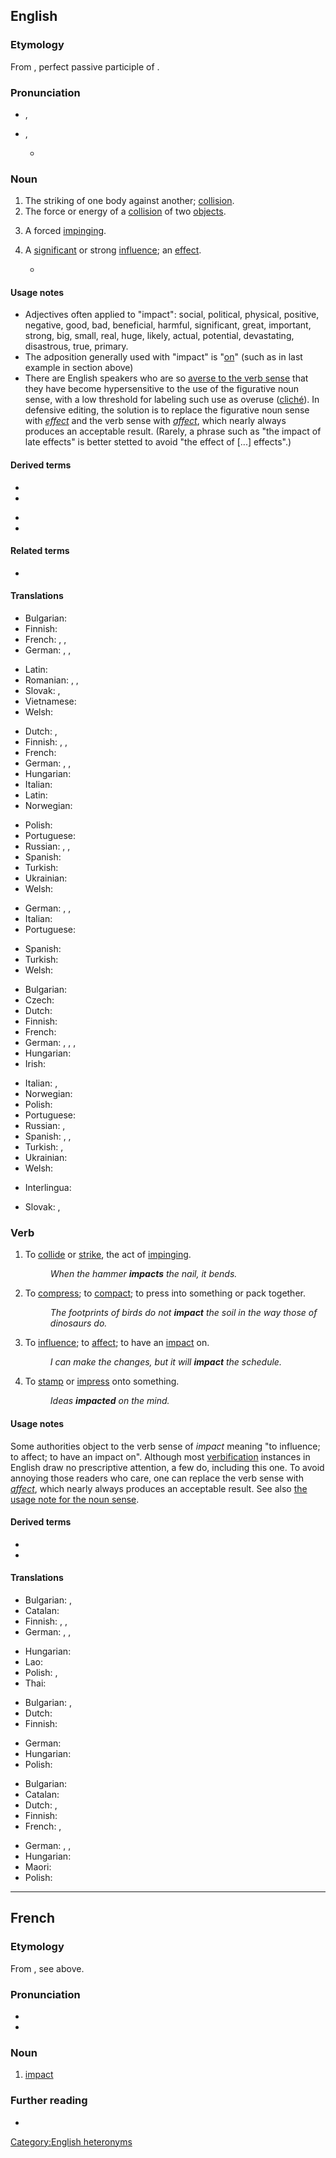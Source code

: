 ==English==

===Etymology===
{{PIE root|en|peh₂ǵ}}
From {{etyl|la|en}} {{m|la|impāctus}}, perfect passive participle of {{m|la|impingō||dash against, impinge}}.

===Pronunciation===
* {{sense|noun}} {{enPR|imʹpăkt}}, {{IPA|/ˈɪmpækt/|lang=en}}
* {{sense|verb}} {{enPR|im-păktʹ}}, {{IPA|/ɪmˈpækt/|lang=en}}
** {{rhymes|ækt|lang=en}}

===Noun===
{{en-noun|~}}

# The striking of one body against another; [[collision]].
# The force or energy of a [[collision]] of two [[object]]s.
#: {{ux|en|The hatchet cut the wood on '''impact'''.}}
# {{lb|en|chiefly|medicine}} A forced [[impinge|impinging]].
#: {{ux|en|His spine had an impingement; L4 and L5 made '''impact''', which caused numbness in his leg.}}
# A [[significant]] or strong [[influence]]; an [[effect]].
#: {{ux|en|His friend's opinion had an '''impact''' on his decision.}}
#: {{ux|en|Our choice of concrete will have a tremendous '''impact''' on the building's mechanical performance.}}
#* {{quote-book|en|title=Unnaturally Delicious|author=Jayson Lusk|year=2016|ISBN=9781250074300|page=111
|passage=One way to reduce the environmental '''impact''' of meat eating is to make livestock more productive.}}

====Usage notes====
* Adjectives often applied to "impact": <!-- by area of impact -->social, political, physical, <!-- goodness, size, likelihood, etc. --> positive, negative, good, bad, beneficial, harmful, significant, great, important, strong, big, small, real, huge, likely, actual, potential, devastating, disastrous, true, primary.
* The adposition generally used with "impact" is "[[on]]" (such as in last example in section above)
* There are English speakers who are so [[#Usage_notes_2|averse to the verb sense]] that they have become hypersensitive to the use of the figurative noun sense, with a low threshold for labeling such use as overuse ([[cliché]]). In defensive editing, the solution is to replace the figurative noun sense with ''[[effect]]'' and the verb sense with ''[[affect]]'', which nearly always produces an acceptable result. (Rarely, a phrase such as "the impact of late effects" is better stetted to avoid "the effect of [...] effects".)

====Derived terms====
{{rel-top3|Terms derived from ''impact'' (noun)}}
* {{l|en|impactful}}
* {{l|en|impactive}}
{{rel-mid3}}
* {{l|en|impact statement}}
* {{l|en|Western impact}}
{{rel-bottom}}

====Related terms====
* {{l|en|impinge}}

====Translations====
{{trans-top|a collision}}
* Bulgarian: {{t+|bg|сблъскване|n}}
* Finnish: {{t+|fi|törmäys}}
* French: {{t+|fr|impact|m}}, {{t+|fr|choc|m}}, {{t+|fr|collision|f}}
* German: {{t+|de|Aufprall|m}}, {{t+|de|Einschlag|m}}, {{t+|de|Aufschlag|m}}
{{trans-mid}}
* Latin: {{t|la|impulsus|m}}
* Romanian: {{t+|ro|șoc|n}}, {{t+|ro|impact|n}}, {{t+|ro|coliziune|f}}
* Slovak: {{t|sk|náraz|m}}, {{t|sk|dopad|m}}
* Vietnamese: {{t+|vi|va chạm}}
* Welsh: {{t|cy|gwrthdrawiad|m}}
{{trans-bottom}}

{{trans-top|the force or energy of a collision of two objects}}
* Dutch: {{t+|nl|inslag}}, {{t+|nl|botsing|f}}
* Finnish: {{t|fi|iskuvaikutus}}, {{t+|fi|törmäys}}, {{t+|fi|isku}}
* French: {{t+|fr|impact|m}}
* German: {{t+|de|Einschlag|m}}, {{t+|de|Aufprall|m}}, {{t+|de|Aufschlag|m}}
* Hungarian: {{t+|hu|behatás}}
* Italian: {{t+|it|impatto|m}}
* Latin: {{t|la|ictus}}
* Norwegian: {{t|no|treffvirkning|c}}
{{trans-mid}}
* Polish: {{t+|pl|uderzenie|n}}
* Portuguese: {{t+|pt|impacto|m}}
* Russian: {{t+|ru|уда́р|m}}, {{t+|ru|толчо́к|m}}, {{t+|ru|сотрясе́ние|n}}
* Spanish: {{t+|es|impacto|m}}
* Turkish: {{t+|tr|çarpma}}
* Ukrainian: {{t+|uk|удар}}
* Welsh: {{t+|cy|gwrthdaro}}
{{trans-bottom}}

{{trans-top|a forced impinging}}
* German: {{t+|de|Belastung|f}}, {{t+|de|Stoß|m}}, {{t+|de|Druck|m}}
* Italian: {{t+|it|impatto|m}}
* Portuguese: {{t+|pt|impacto|m}}
{{trans-mid}}
* Spanish: {{t+|es|impacto|m}}
* Turkish: {{t+|tr|vuruş}}
* Welsh: {{t|cy|cywasgiad |m}}
{{trans-bottom}}

{{trans-top|a significant or strong influence}}
* Bulgarian: {{t+|bg|въздействие|n}}
* Czech: {{t+|cs|dopad|m}}
* Dutch: {{t+|nl|schokeffect|n}}
* Finnish: {{t+|fi|vaikutus}}
* French: {{t+|fr|impact}}
* German: {{t+|de|Auswirkung|f}}, {{t+|de|Einwirkung|f}}, {{t+|de|Einfluss|m}}, {{t+|de|Beeinflussung|f}}
* Hungarian: {{t+|hu|befolyás}}
* Irish: {{t|ga|tionchar|m}}
{{trans-mid}}
* Italian: {{t+|it|impatto|m}}, {{t+|it|effetto|m}}
* Norwegian: {{t|no|virkning|c}}
* Polish: {{t+|pl|wpływ|m}}
* Portuguese: {{t+|pt|impacto|m}}
* Russian: {{t+|ru|возде́йствие|n}}, {{t+|ru|влия́ние|n}}
* Spanish: {{t+|es|impacto|m}}, {{t+|es|efecto|m}}, {{t+|es|consecuencia|f}}
* Turkish: {{t+|tr|etki}}, {{t+|tr|tesir}}
* Ukrainian: {{t|uk|вплив}}
* Welsh: {{t|cy|dylanwad|m}}
{{trans-bottom}}

{{checktrans-top}}
* Interlingua: {{t-check|ia|impacto}}
{{trans-mid}}
* Slovak: {{t-check|sk|náraz|m}}, {{t-check|sk|dôsledok|m}}
{{trans-bottom}}

===Verb===
{{en-verb}}

# {{lb|en|transitive}} To [[collide]] or [[strike]], the act of [[impinging]].
#: ''When the hammer '''impacts''' the nail, it bends.''
# {{lb|en|transitive}} To [[compress]]; to [[compact]]; to press into something or pack together.
#: ''The footprints of birds do not '''impact''' the soil in the way those of dinosaurs do.''
# {{lb|en|transitive|proscribed}} To [[influence]]; to [[affect]]; to have an [[impact#Noun|impact]] on.
#: ''I can make the changes, but it will '''impact''' the schedule.''
# {{lb|en|transitive|rare}} To [[stamp]] or [[impress]] onto something.
#: ''Ideas '''impacted''' on the mind.''

====Usage notes====
Some authorities object to the verb sense of ''impact'' meaning "to influence; to affect; to have an impact on". Although most [[w:Conversion_(word_formation)#Verbification|verbification]] instances in English draw no prescriptive attention, a few do, including this one. To avoid annoying those readers who care, one can replace the verb sense with ''[[affect]]'', which nearly always produces an acceptable result. See also [[#Usage_notes|the usage note for the noun sense]].

====Derived terms====
* {{l|en|impaction}}
* {{l|en|impactor}}

====Translations====
{{trans-top|to collide or strike}}
* Bulgarian: {{t+|bg|удрям}}, {{t|bg|сблъсквам се}}
* Catalan: {{t+|ca|impactar}}
* Finnish: {{t+|fi|törmätä}}, {{t|fi|iskeytyä}}, {{t+|fi|iskeä}}
* German: {{t+|de|einschlagen}}, {{t+|de|zusammenstossen}}, {{t+|de|kollidieren}}
{{trans-mid}}
* Hungarian: {{t+|hu|ütközik}}
* Lao: {{t-needed|lo}}
* Polish: {{t+|pl|uderzać}}, {{t|pl|zderzać}}
* Thai: {{t-needed|th}}
{{trans-bottom}}

{{trans-top|to compress}}
* Bulgarian: {{t+|bg|стягам}}, {{t+|bg|натъпквам}}
* Dutch: {{t+|nl|samenpersen}}
* Finnish: {{t|fi|puristaa kokoon}}
{{trans-mid}}
* German: {{t+|de|zusammenpressen}}
* Hungarian: {{t+|hu|összenyomódik}}
* Polish: {{t+|pl|ściskać}}
{{trans-bottom}}

{{trans-top|to influence}}
* Bulgarian: {{t|bg|въздействам}}
* Catalan: {{t+|ca|impactar}}
* Dutch: {{t+|nl|inwerken}}, {{t+|nl|beïnvloeden}}
* Finnish: {{t+|fi|vaikuttaa}}
* French: {{t+|fr|affecter}}, {{t+|fr|toucher}}
{{trans-mid}}
* German: {{t+|de|beeinflussen}}, {{t+|de|einwirken}}, {{t+|de|beeinträchtigen}}
* Hungarian: {{t+|hu|befolyásol}}
* Maori: {{t|mi|whakaaweawe}}
* Polish: {{t+|pl|wpływać}}
{{trans-bottom}}

[[Category:English heteronyms]]

----

==French==

===Etymology===
From {{etyl|la|fr}}, see above.

===Pronunciation===
* {{IPA|/ɛ̃.pakt/|lang=fr}}
* {{audio|LL-Q150 (fra)-DSwissK-impact.wav|Audio|lang=fr}}

===Noun===
{{fr-noun|m}}

# {{lb|fr|literally or figuratively}} [[#English|impact]]

===Further reading===
* {{R:TLFi}}